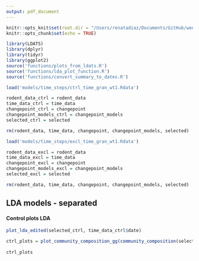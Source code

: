 ```yaml
---
output: pdf_document
---
```


```r
knitr::opts_knit$set(root.dir = "/Users/renatadiaz/Documents/GitHub/weecology/LDA-kratplots")
knitr::opts_chunk$set(echo = TRUE)
```


```r
library(LDATS)
library(dplyr)
library(tidyr)
library(ggplot2)
source('functions/plots_from_ldats.R')
source('functions/lda_plot_function.R')
source('functions/convert_summary_to_dates.R')
```



```r
load('models/time_steps/ctrl_time_gran_wt1.Rdata')

rodent_data_ctrl = rodent_data
time_data_ctrl = time_data
changepoint_ctrl = changepoint
changepoint_models_ctrl = changepoint_models
selected_ctrl = selected

rm(rodent_data, time_data, changepoint, changepoint_models, selected)

load('models/time_steps/excl_time_gran_wt1.Rdata')

rodent_data_excl = rodent_data
time_data_excl = time_data
changepoint_excl = changepoint
changepoint_models_excl = changepoint_models
selected_excl = selected

rm(rodent_data, time_data, changepoint, changepoint_models, selected)

```

## LDA models - separated 

#### Control plots LDA
```r
plot_lda_edited(selected_ctrl, time_data_ctrl$date)

ctrl_plots = plot_community_composition_gg(community_composition(selected_ctrl), c(1:selected_ctrl@k), ylim = c(0, 1))
 
ctrl_plots

```

